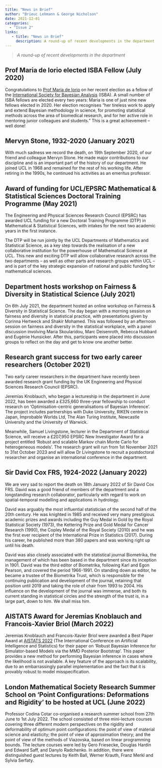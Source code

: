 ```yaml
---
title: "News in Brief"
author: "Brieuc Lehmann & George Nicholson"
date: 2021-12-01
categories:
  - "Issue 2"
links: 
   - title: "News in Brief"
     description: A round-up of recent developments in the department
---
```


> *A round-up of recent developments in the department*

## Prof Maria de Iorio elected ISBA Fellow (July 2020)

Congratulations to [Prof Maria de Iorio](https://www.ucl.ac.uk/statistics/people/mariadeiorio) on her recent election as a fellow of the [International Society for Bayesian Analysis](https://bayesian.org/) (ISBA). A small number of ISBA fellows are elected every two years: Maria is one of just nine new fellows elected in 2020. Her election recognises “her tireless work to apply and extend Bayesian methodology in science, for promoting statistical methods across the area of biomedical research, and for her active role in mentoring junior colleagues and students.” This is a great achievement – well done!

## Mervyn Stone, 1932-2020 (January 2021)

With much sadness we record the death, on 19th September 2020, of our friend and colleague Mervyn Stone. He made major contributions to our discipline and is an important part of the history of our department. He joined UCL in 1968 and remained for the rest of his working life. After retiring in the 1990s, he continued his activities as an emeritus professor.

## Award of funding for UCL/EPSRC Mathematical & Statistical Sciences Doctoral Training Programme (May 2021)

The Engineering and Physical Sciences Research Council (EPSRC) has awarded UCL funding for a new Doctoral Training Programme (DTP) in Mathematical & Statistical Sciences, with intakes for the next two academic years in the first instance. 

The DTP will be run jointly by the UCL Departments of Mathematics and Statistical Science, as a key step towards the realisation of a new collaborative institution for the powerhouse of Mathematical Science at UCL. This new and exciting DTP will allow collaborative research across the two departments – as well as other parts and research groups within UCL – and is part of the key strategic expansion of national and public funding for mathematical sciences.

## Department hosts workshop on Fairness & Diversity in Statistical Science (July 2021)

On 6th July 2021, the department hosted an online workshop on Fairness & Diversity in Statistical Science. The day began with a morning session on fairness and diversity in statistical practice, with presentations given by Corinna Hertweck and Shakir Mohamed. This was followed by an afternoon session on fairness and diversity in the statistical workplace, with a panel discussion involving Maria Skoularidou, Marc Deisenroth, Rebecca Hubbard and Eugénie Hunsicker. After this, participants were placed into discussion groups to reflect on the day and get to know one another better.

## Research grant success for two early career researchers (October 2021)

Two early career researchers in the department have recently been awarded research grant funding by the UK Engineering and Physical Sciences Research Council (EPSRC). 

Jeremias Knoblauch, who began a lectureship in the department in June 2022, has been awarded a £325,660 three-year fellowship to conduct research on ‘Optimisation-centric generalisations of Bayesian Inference’. The project includes partnerships with Duke University, RIKEN centre in Japan, Improbable Worlds Ltd, The Alan Turing Institute, Newcastle University and the University of Warwick.  

Meanwhile, Samuel Livingstone, lecturer in the Department of Statistical Science, will receive a £207,950 EPSRC New Investigator Award for a project entitled ‘Robust and scalable Markov chain Monte Carlo for heterogeneous models’. The research grant will run from 1st November 2021 to 31st October 2023 and will allow Dr Livingstone to recruit a postdoctoral researcher and organise an international conference in the department.

## Sir David Cox FRS, 1924-2022 (January 2022)

We are very sad to report the death on 18th January 2022 of Sir David Cox FRS. David was a good friend of members of the department and a longstanding research collaborator, particularly with regard to work on spatial-temporal modelling and applications in hydrology. 

David was arguably the most influential statistician of the second half of the 20th century. He was knighted in 1985 and received very many prestigious academic prizes and awards including the Guy Medal in Gold by the Royal Statistical Society (1973), the Kettering Prize and Gold Medal for Cancer Research (1990), the Copley Medal of the Royal Society (2010) and he was the first ever recipient of the International Prize in Statistics (2017). During his career, he published more than 380 papers and was working right up until his death.

David was also closely associated with the statistical journal Biometrika, the management of which has been based in the department since its inception in 1901. David was the third editor of Biometrika, following Karl and Egon Pearson, and covered the period 1966-1991. On standing down as editor, he became a trustee of the Biometrika Trust, which is responsible for the continuing publication and development of the journal, retaining that position until 2019 and taking the role of chair from 1993 to 2004. His influence on the development of the journal was immense, and both its current standing in statistical circles and the strength of the trust is, in a large part, down to him. We shall miss him.

## AISTATS Award for Jeremias Knoblauch and Francois-Xavier Briol (March 2022)

Jeremias Knoblauch and Francois-Xavier Briol were awarded a Best Paper Award at [AISTATS 2022](http://aistats.org/aistats2022/awards.html) (The International Conference on Artificial Intelligence and Statistics) for their paper on ‘Robust Bayesian Inference for Simulator-based Models via the MMD Posterior Bootstrap’. This paper provides a new method for performing Bayesian inference in cases where the likelihood is not available. A key feature of the approach is its scalability, due to an embarrassingly parallel implementation and the fact that it is provably robust to model misspecification.

## London Mathematical Society Research Summer School on ‘Point Configurations: Deformations and Rigidity’ to be hosted at UCL (June 2022)


Professor Codina Cotar co-organised a research summer school from 27th June to 1st July 2022. The school consisted of three mini-lecture courses covering three different modern perspectives on the rigidity and deformability of optimum point configurations: the point of view of material science and elasticity; the point of view of approximation theory; and the point of view of the methods of Viazovska, based on linear programming bounds. The lecture courses were led by Gero Friesecke, Douglas Hardin and Edward Saff, and Danylo Radchenko. In addition, there were distinguished guest lectures by Keith Ball, Werner Krauth, Franz Merkl and Sylvia Serfaty.



